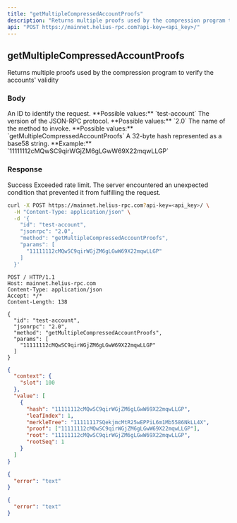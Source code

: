```yaml
---
title: "getMultipleCompressedAccountProofs"
description: "Returns multiple proofs used by the compression program to verify the accounts' validity"
api: "POST https://mainnet.helius-rpc.com?api-key=<api_key>/"
---
```


## getMultipleCompressedAccountProofs

Returns multiple proofs used by the compression program to verify the accounts' validity

### Body

<ParamField body="id" type="string" required>
  An ID to identify the request. **Possible values:** `test-account`
</ParamField>

<ParamField body="jsonrpc" type="string" required>
  The version of the JSON-RPC protocol. **Possible values:** `2.0`
</ParamField>

<ParamField body="method" type="string" required>
  The name of the method to invoke. **Possible values:**
  `getMultipleCompressedAccountProofs`
</ParamField>

<ParamField body="params" type="string[]" required>
  A 32-byte hash represented as a base58 string. **Example:**
  `11111112cMQwSC9qirWGjZM6gLGwW69X22mqwLLGP`
</ParamField>

### Response

<ResponseField name="200" type="object">
  Success
  <Expandable title="Response">
    <ResponseField name="context" type="object" />
    <ResponseField name="value" type="object[]" />
  </Expandable>
</ResponseField>

<ResponseField name="429" type="object">
  Exceeded rate limit.
  <Expandable title="Response">
    <ResponseField name="error" type="string" />
  </Expandable>
</ResponseField>

<ResponseField name="500" type="object">
  The server encountered an unexpected condition that prevented it from
  fulfilling the request.
  <Expandable title="Response">
    <ResponseField name="error" type="string" />
  </Expandable>
</ResponseField>

<RequestExample>

```bash cURL
curl -X POST https://mainnet.helius-rpc.com?api-key=<api_key>/ \
  -H "Content-Type: application/json" \
  -d '{
    "id": "test-account",
    "jsonrpc": "2.0",
    "method": "getMultipleCompressedAccountProofs",
    "params": [
      "11111112cMQwSC9qirWGjZM6gLGwW69X22mqwLLGP"
    ]
  }'
```

```http HTTP
POST / HTTP/1.1
Host: mainnet.helius-rpc.com
Content-Type: application/json
Accept: */*
Content-Length: 138

{
  "id": "test-account",
  "jsonrpc": "2.0",
  "method": "getMultipleCompressedAccountProofs",
  "params": [
    "11111112cMQwSC9qirWGjZM6gLGwW69X22mqwLLGP"
  ]
}
```

</RequestExample>

<ResponseExample>

```json 200 Success
{
  "context": {
    "slot": 100
  },
  "value": [
    {
      "hash": "11111112cMQwSC9qirWGjZM6gLGwW69X22mqwLLGP",
      "leafIndex": 1,
      "merkleTree": "11111117SQekjmcMtR25wEPPiL6m1Mb5586NkLL4X",
      "proof": ["11111112cMQwSC9qirWGjZM6gLGwW69X22mqwLLGP"],
      "root": "11111112cMQwSC9qirWGjZM6gLGwW69X22mqwLLGP",
      "rootSeq": 1
    }
  ]
}
```

```json 429 Exceeded rate limit
{
  "error": "text"
}
```

```json 500 Server Error
{
  "error": "text"
}
```

</ResponseExample>

